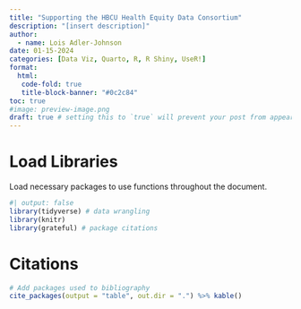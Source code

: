 ```yaml
---
title: "Supporting the HBCU Health Equity Data Consortium"
description: "[insert description]"
author:
  - name: Lois Adler-Johnson
date: 01-15-2024
categories: [Data Viz, Quarto, R, R Shiny, UseR!]
format: 
  html:
   code-fold: true
   title-block-banner: "#0c2c84"
toc: true
#image: preview-image.png
draft: true # setting this to `true` will prevent your post from appearing on your listing page until you're ready
---
```


# Load Libraries

Load necessary packages to use functions throughout the document.

```r
#| output: false
library(tidyverse) # data wrangling
library(knitr)
library(grateful) # package citations
```

# Citations

```r
# Add packages used to bibliography
cite_packages(output = "table", out.dir = ".") %>% kable()

```
